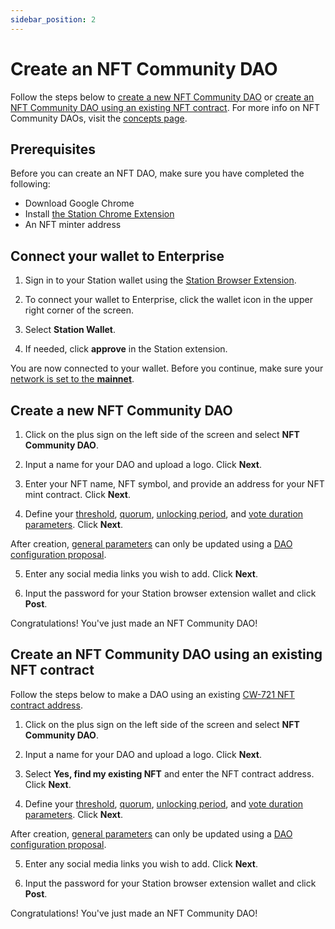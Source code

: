 ```yaml
---
sidebar_position: 2
---
```



# Create an NFT Community DAO

Follow the steps below to [create a new NFT Community DAO](#create-a-new-nft-community-dao) or [create an NFT Community DAO using an existing NFT contract](#create-an-nft-dao-using-an-existing-nft-contract). For more info on NFT Community DAOs, visit the [concepts page](../concepts/about.mdx#nft-community-daos).

## Prerequisites

Before you can create an NFT DAO, make sure you have completed the following:
- Download Google Chrome
- Install [the Station Chrome Extension](https://docs.terra.money/learn/station/download/station-extension)
- An NFT minter address

## Connect your wallet to Enterprise

1. Sign in to your Station wallet using the [Station Browser Extension](https://setup-station.terra.money/). 

2. To connect your wallet to Enterprise, click the wallet icon in the upper right corner of the screen. 

3. Select **Station Wallet**. 

4. If needed, click **approve** in the Station extension. 

You are now connected to your wallet. Before you continue, make sure your [network is set to the **mainnet**](https://docs.terra.money/learn/station/networks).

## Create a new NFT Community DAO

1. Click on the plus sign on the left side of the screen and select **NFT Community DAO**. 

2. Input a name for your DAO and upload a logo. Click **Next**.

3. Enter your NFT name, NFT symbol, and provide an address for your NFT mint contract. Click **Next**.

4. Define your [threshold](../concepts/config.mdx#threshold), [quorum](../concepts/config.mdx#quorum), [unlocking period](../concepts/config.mdx#unlocking-period), and [vote duration parameters](../concepts/config.mdx#vote-duration). Click **Next**.

<Admonition type="caution" title="Updating parameters">

After creation, [general parameters](../concepts/config.mdx#general-parameters) can only be updated using a [DAO configuration proposal](../concepts/governance.mdx#dao-configuration-proposals). 

</Admonition>

5. Enter any social media links you wish to add. Click **Next**.

6. Input the password for your Station browser extension wallet and click **Post**.

Congratulations! You've just made an NFT Community DAO!

## Create an NFT Community DAO using an existing NFT contract

Follow the steps below to make a DAO using an existing [CW-721 NFT contract address](https://github.com/CosmWasm/cw-nfts/blob/main/packages/cw721/README.md).

1. Click on the plus sign on the left side of the screen and select **NFT Community DAO**. 

2. Input a name for your DAO and upload a logo. Click **Next**.

3. Select **Yes, find my existing NFT** and enter the NFT contract address. Click **Next**.

4. Define your [threshold](../concepts/config.mdx#threshold), [quorum](../concepts/config.mdx#quorum), [unlocking period](../concepts/config.mdx#unlocking-period), and [vote duration parameters](../concepts/config.mdx#vote-duration). Click **Next**.


<Admonition type="caution" title="Updating parameters">

After creation, [general parameters](../concepts/config.mdx#general-parameters) can only be updated using a [DAO configuration proposal](../concepts/governance.mdx#dao-configuration-proposals). 

</Admonition>

5. Enter any social media links you wish to add. Click **Next**.

6. Input the password for your Station browser extension wallet and click **Post**.

Congratulations! You've just made an NFT Community DAO!


